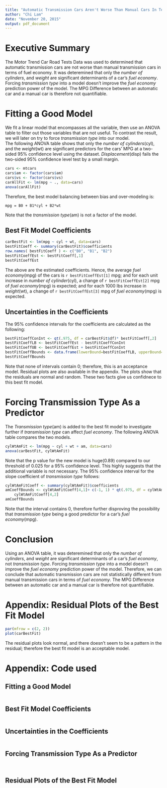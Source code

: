 ```yaml
---
title: "Automatic Transmission Cars Aren't Worse Than Manual Cars In Terms of MPG"
author: "Chi Lam"
date: "November 20, 2015"
output: pdf_document
---
```


Executive Summary
===================
The Motor Trend Car Road Tests Data was used to determined that automatic transmission cars are not worse than manual transmission cars in terms of fuel economy.  It was deteremined that only the *number of cylinders*, and  *weight* are significant determinants of a car's *fuel economy*.  Forcing *transmission type* into a model doesn't improve the *fuel economy* prediction power of the model.  The MPG Difference between an automatic car and a manual car is therefore not quantifiable.

Fitting a Good Model
===================
We fit a linear model that encompasses all the variable, then use an ANOVA table to filter out those variables that are not useful.  To contrast the result, we will later on try to force *transmission type* into our model.  
The following ANOVA table shows that only the *number of cylinders*(cyl), and the *weight*(wt) are significant predictors for the cars' MPG at a two-sided 95% confidence level using the dataset. *Displacement*(disp) fails the two-sided 95% confidence level test by a small margin.
```r
cars <- mtcars
cars$am <- factor(cars$am)
cars$vs <- factor(cars$vs)
carAllFit <- lm(mpg ~ ., data=cars)
anova(carAllFit)
```

Therefore, the best model balancing between bias and over-modeling is:

`mpg = B0 + B1*cyl + B2*wt` 

Note that the *transmission type*(am) is not a factor of the model.

Best Fit Model Coefficients
------------------
```r
carBestFit <- lm(mpg ~ cyl + wt, data=cars)
bestFitCoeff <- summary(carBestFit)$coefficients
row.names( bestFitCoeff ) <- c("B0", "B1", "B2")
bestFitCoeffEst <- bestFitCoeff[,1]
bestFitCoeffEst
```
The above are the estimated coefficients.  Hence, the average *fuel economy*(mpg) of the cars is `r bestFitCoeffEst[1]` mpg; and for each unit increase in *number of cylinder*(cyl), a change of `r bestFitCoeffEst[2]` mpg of *fuel economy*(mpg) is expected; and for each 1000 lbs increase in *weight*(wt), a change of `r bestFitCoeffEst[3]` mpg of *fuel economy*(mpg) is expected.    

Uncertainties in the Coefficients
---------------------------
The 95% confidence intervals for the coefficients are calculated as the following:
```r
bestFitCoeffConInt <- qt(.975, df = carBestFit$df)* bestFitCoeff[,2]
bestFitCoeffLB <- bestFitCoeffEst - bestFitCoeffConInt
bestFitCoeffUB <- bestFitCoeffEst + bestFitCoeffConInt
bestFitCoeffBounds <- data.frame(lowerBound=bestFitCoeffLB, upperBound=bestFitCoeffUB)
bestFitCoeffBounds
```
Note that none of intervals contain 0; therefore, this is an acceptance model.  Residual plots are also available in the appendix.  The plots show that the residuals are normal and random.  These two facts give us confidnece to this best fit model.

Forcing Transmission Type As a Predictor
========================================
The *Transmission type*(am) is added to the best fit model to investigate further if *transmission type* can affect *fuel economy*.  The following ANOVA table compares the two models.
```r
cylWtAmFit <- lm(mpg ~ cyl + wt + am, data=cars)
anova(carBestFit, cylWtAmFit)
```
Note that the p value for the new model is huge(0.89) compared to our threshold of 0.025 for a 95% confidence level.  This highly suggests that the additional variable is not necessary.  The 95% confidence interval for the slope coefficient of *transmission type* follows: 
```r
cylWtAmFitCoeff <- summary(cylWtAmFit)$coefficients
amCoeffBounds <- cylWtAmFitCoeff[4,1]+ c(-1, 1) * qt(.975, df = cylWtAmFit$df)*
    cylWtAmFitCoeff[4,2]
amCoeffBounds
```
Note that the interval contains 0, therefore further disproving the possibility that *transmission type* being a good predictor for a car's *fuel economy*(mpg).

Conclusion
========================================
Using an ANOVA table, it was deteremined that only the *number of cylinders*, and  *weight* are significant determinants of a car's *fuel economy*, not *transmission type*.  Forcing *transmission type* into a model doesn't improve the *fuel economy* prediction power of the model.  Therefore, we can conclude that automatic transmission cars are not statistically different from manual transmission cars in terms of *fuel economy*.  The MPG Difference between an automatic car and a manual car is therefore not quantifiable.

Appendix: Residual Plots of the Best Fit Model
=====================================
```r
par(mfrow = c(2, 2))
plot(carBestFit)
```
The residual plots look normal, and there doesn't seem to be a pattern in the residual; therefore the best fit model is an acceptable model.


Appendix: Code used
======================================
Fitting a Good Model
--------------------
```r
```

Best Fit Model Coefficients
------------------
```r
```

Uncertainties in the Coefficients
--------------------
```r
```

Forcing Transmission Type As a Predictor
--------------------
```r
```
```r
```

Residual Plots of the Best Fit Model
--------------------
```r
```

